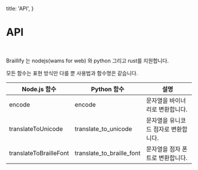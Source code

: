   title: 'API',
}

# API
<br/>

Braillify 는 nodejs(wams for web) 와 python 그리고 rust를 지원합니다.

모든 함수는 표현 방식만 다를 뿐 사용법과 함수명은 같습니다.


<table style={{
  width: '100%',
  borderCollapse: 'collapse',
  margin: '20px 0'
}}>
  <thead>
    <tr>
      <th style={{
        padding: '12px',
        textAlign: 'left',
        borderBottom: '2px solid #ddd',
        backgroundColor: 'var(--containerBackground)',
        color: 'var(--text)'
      }}>Node.js 함수</th>
      <th style={{
        padding: '12px',
        textAlign: 'left',
        borderBottom: '2px solid #ddd',
        backgroundColor: 'var(--containerBackground)',
        color: 'var(--text)'
      }}>Python 함수</th>
      <th style={{
        padding: '12px',
        textAlign: 'left',
        borderBottom: '2px solid #ddd',
        backgroundColor: 'var(--containerBackground)',
        color: 'var(--text)'
      }}>설명</th>
    </tr>
  </thead>
  <tbody>
    <tr>
      <td style={{
        padding: '12px',
        borderBottom: '1px solid #ddd'
      }}>encode</td>
      <td style={{
        padding: '12px',
        borderBottom: '1px solid #ddd'
      }}>encode</td>
      <td style={{
        padding: '12px',
        borderBottom: '1px solid #ddd'
      }}>문자열을 바이너리로 변환합니다.</td>
    </tr>
    <tr>
      <td style={{
        padding: '12px',
        borderBottom: '1px solid #ddd'
      }}>translateToUnicode</td>
      <td style={{
        padding: '12px',
        borderBottom: '1px solid #ddd'
      }}>translate_to_unicode</td>
      <td style={{
        padding: '12px',
        borderBottom: '1px solid #ddd'
      }}>문자열을 유니코드 점자로 변환합니다.</td>
    </tr>
    <tr>
      <td style={{
        padding: '12px',
        borderBottom: '1px solid #ddd'
      }}>translateToBrailleFont</td>
      <td style={{
        padding: '12px',
        borderBottom: '1px solid #ddd'
      }}>translate_to_braille_font</td>
      <td style={{
        padding: '12px',
        borderBottom: '1px solid #ddd'
      }}>문자열을 점자 폰트로 변환합니다.</td>
    </tr>
  </tbody>
</table>
